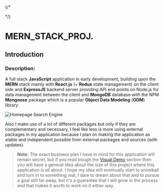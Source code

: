 
 {/* <div><Rocket /></div> */}

# MERN_STACK_PROJ.

## Introduction

### Description:

A full stack **JavaScript** application in early development, building upon the **MERN** stack mainly with **React.js** (+ **Redux** state management) on the client side and **ExpressJS** backend server providing API end points on Node.js for data management between the client and **MongoDB** database with the NPM **Mongoose** package which is a popular **Object Data Modeling** (**ODM**) library.

![Homepage Search Engine](https://github.com/ThomPoppins/MERN_STACK_PROJ./blob/main/screenshots/001.png?raw=true)

Also I make use of a lot of different packages but only if they are complementary and necessary, I feel like less is more using external packages in my application because I plan on making the application as stable and independent possible from external packages and sources (with updates).

> **Note:** The exact business plan I have in mind for this application will remain secret, but if you read trough the [Visual Demo](#visual-demo) section then you will have a general idea about the size of this project where this application is all about. I hope my idea will eventually start to snowball and turn in to something real, I dare to dream about that and to pursue a goal still far away, but it's a guarantee that I will grow in the process and that makes it worth to work on it either way.

